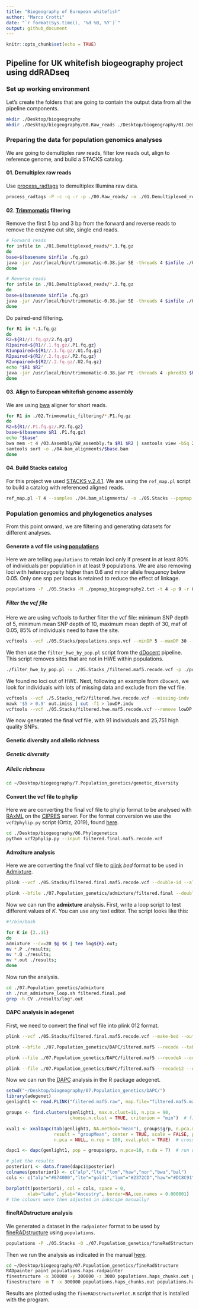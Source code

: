 ```yaml
---
title: "Biogeography of European whitefish"
author: "Marco Crotti"
date: "`r format(Sys.time(), '%d %B, %Y')`"
output: github_document
---
```


```r
knitr::opts_chunk$set(echo = TRUE)
```

## Pipeline for UK whitefish biogeography project using ddRADseq

### Set up working environment
Let's create the folders that are going to contain the output data from all the pipeline components.

```bash
mkdir ./Desktop/biogeography
mkdir ./Desktop/biogeography/00.Raw_reads ./Desktop/biogeography/01.Demultiplexed_reads ./Desktop/biogeography/02.Trimmomatic_filtering ./Desktop/biogeography/03.Assembly ./Desktop/biogeography/04.bam_alignments ./Desktop/biogeography/05.Stacks ./Desktop/biogeography/06.Phylogenetics ./Desktop/biogeography/07.Population_genetics
```

### Preparing the data for population genomics analyses
We are going to demultiplex raw reads, filter low reads out, align to reference genome, and build a STACKS catalog.

#### 01. Demultiplex raw reads
Use [process_radtags](http://catchenlab.life.illinois.edu/stacks/comp/process_radtags.php) to demultiplex Illumina raw data.

```bash
process_radtags -P -c -q -r -p ./00.Raw_reads/ -o ./01.Demultiplexed_reads -b ./biogeography_barcodes.txt --inline_inline -i gzfastq -y gzfastq --renz_1 pstI --renz_2 mspI -t 65

```

#### 02. [Trimmomatic](http://www.usadellab.org/cms/?page=trimmomatic) filtering

Remove the first 5 bp and 3 bp from the forward and reverse reads to remove the enzyme cut site, single end reads.

```bash
# Forward reads
for infile in ./01.Demultiplexed_reads/*.1.fq.gz
do
base=$(basename $infile .fq.gz)
java -jar /usr/local/bin/trimmomatic-0.38.jar SE -threads 4 $infile ./02.Trimmomatic_filtering/$base.fq.gz HEADCROP:5
done

# Reverse reads
for infile in ./01.Demultiplexed_reads/*.2.fq.gz
do
base=$(basename $infile .fq.gz)
java -jar /usr/local/bin/trimmomatic-0.38.jar SE -threads 4 $infile ./02.Trimmomatic_filtering/$base.fq.gz HEADCROP:3
done
```


Do paired-end filtering.

```bash
for R1 in *.1.fq.gz
do
R2=${R1//1.fq.gz/2.fq.gz}
R1paired=${R1//.1.fq.gz/.P1.fq.gz}
R1unpaired=${R1//.1.fq.gz/.U1.fq.gz}	
R2paired=${R2//.2.fq.gz/.P2.fq.gz}
R2unpaired=${R2//.2.fq.gz/.U2.fq.gz}
echo "$R1 $R2"
java -jar /usr/local/bin/trimmomatic-0.38.jar PE -threads 4 -phred33 $R1 $R2 ./02.Trimmomatic_filtering/$R1paired $R1unpaired ./02.Trimmomatic_filtering/$R2paired $R2unpaired LEADING:20 TRAILING:20 MINLEN:60
done
```

#### 03. Align to European whitefish genome assembly
We are using [bwa](http://bio-bwa.sourceforge.net/) aligner for short reads.

```bash
for R1 in ./02.Trimmomatic_filtering/*.P1.fq.gz
do
R2=${R1//.P1.fq.gz/.P2.fq.gz}
base=$(basename $R1 .P1.fq.gz)
echo "$base"
bwa mem -t 4 /03.Assembly/EW_assembly.fa $R1 $R2 | samtools view -bSq 20 | \
samtools sort -o ./04.bam_alignments/$base.bam
done
```


#### 04. Build Stacks catalog

For this project we used [STACKS v.2.4.1](http://catchenlab.life.illinois.edu/stacks/). We are using the `ref_map.pl` script to build a catalog with referenced aligned reads.

```bash
ref_map.pl -T 4 --samples ./04.bam_alignments/ -o ./05.Stacks --popmap ./popmap_biogeography.txt
```


### Population genomics and phylogenetics analyses 

From this point onward, we are filtering and generating datasets for different analyses.

#### Generate a vcf file using [populations](http://catchenlab.life.illinois.edu/stacks/comp/populations.php)

Here we are telling `populations` to retain loci only if present in at least 80% of individuals per population in at least 9 populations. We are also removing loci with heterozygosity higher than 0.6 and minor allele frequency below 0.05. Only one snp per locus is retained to reduce the effect of linkage.

```bash
populations -P ./05.Stacks -M ./popmap_biogeography2.txt -t 4 -p 9 -r 0.8 --max_obs_het 0.6 --min_maf 0.05 --write_single_snp --vcf
```

##### Filter the vcf file

Here we are using vcftools to further filter the vcf file: minimum SNP depth of 5, minimum mean SNP depth of 10, maximum mean depth of 30, maf of 0.05, 85% of individuals need to have the site.

```bash
vcftools --vcf ./05.Stacks/populations.snps.vcf --minDP 5 --maxDP 30 --min-meanDP 10 --max-meanDP 30 --maf 0.05 --max-missing 0.85 --recode --recode-INFO-all --out ./5.Stacks/filtered.maf5
```

We then use the `filter_hwe_by_pop.pl` script from the [dDocent](http://www.ddocent.com/) pipeline. This script removes sites that are not in HWE within populations.

```bash
./filter_hwe_by_pop.pl -v ./05.Stacks_/filtered.maf5.recode.vcf -p ./popmap_biogeography2.txt -o ./05.Stacks/filtered.hwe.maf5
```

We found no loci out of HWE. Next, following an example from `dDocent`, we look for individuals with lots of missing data and exclude from the vcf file.

```bash
vcftools --vcf ./5.Stacks_ref2/filtered.hwe.recode.vcf --missing-indv
mawk '$5 > 0.9' out.imiss | cut -f1 > lowDP.indv
vcftools --vcf ./05.Stacks/filtered.hwe.maf5.recode.vcf --remove lowDP.indv --recode --recode-INFO-all --out ./05.Stacks/filtered.final.maf5
```

We now generated the final vcf file, with 91 individuals and 25,751 high quality SNPs.

#### Genetic diversity and allelic richness

##### Genetic diversity



##### Allelic richness

```bash
cd ~/Desktop/biogeography/7.Population_genetics/genetic_diversity

```


#### Convert the vcf file to phylip 

Here we are converting the final vcf file to phylip format to be analysed with [RAxML](https://cme.h-its.org/exelixis/web/software/raxml/) on the [CIPRES](https://www.phylo.org/) server. For the format conversion we use the `vcf2phylip.py` script (Ortiz, 2019), found [here](https://github.com/edgardomortiz/vcf2phylip).

```bash
cd ./Desktop/biogeography/06.Phylogenetics
python vcf2phylip.py --input filtered.final.maf5.recode.vcf 
```


#### Admxiture analysis

Here we are converting the final vcf file to [plink](zzz.bwh.harvard.edu/plink/) *bed* format to be used in [Admixture](http://software.genetics.ucla.edu/admixture/).

```bash
plink --vcf ./05.Stacks/filtered.final.maf5.recode.vcf --double-id --allow-extra-chr --make-bed --out ./07.Population_genetics/admixture/filtered.final

plink --bfile ./07.Population_genetics/admixture/filtered.final --double-id --allow-extra-chr --recode12 --tab --out ./07.Population_genetics/admixture/filtered.final
```

Now we can run the **admixture** analysis. First, write a loop script to test different values of *K*. You can use any text editor. The script looks like this:

```bash
#!/bin/bash

for K in {2..11}
do
admixture --cv=20 $@ $K | tee log${K}.out;
mv *.P ./results;
mv *.Q ./results;
mv *.out ./results;
done

```

Now run the analysis.

```bash
cd ./07.Population_genetics/admixture
sh ./run_admixture_loop.sh filtered.final.ped
grep -h CV ./results/log*.out
```


#### DAPC analysis in adegenet

First, we need to convert the final vcf file into plink 012 format.

```bash
plink --vcf ./05.Stacks/filtered.final.maf5.recode.vcf --make-bed --out ./07.Population_genetics/DAPC/filtered.maf5 --allow-extra-chr 

plink --bfile ./07.Population_genetics/DAPC/iltered.maf5 --recode --tab --out ./07.Population_genetics/DAPC/filtered.maf5 --allow-extra-chr 

plink --file ./07.Population_genetics/DAPC/filtered.maf5 --recodeA --out ./07.Population_genetics/DAPC/filtered.maf5 --allow-extra-chr 

plink --file ./07.Population_genetics/DAPC/filtered.maf5 --recode12 --out ./07.Population_genetics/DAPC/filtered.maf5.12 --double-id --allow-extra-chr
```

Now we can run the [DAPC](http://adegenet.r-forge.r-project.org/files/tutorial-dapc.pdf) analysis in the R package adegenet.

```r
setwd("~/Desktop/biogeography/07.Population_genetics/DAPC/")
library(adegenet)
genlight1 <- read.PLINK("filtered.maf5.raw", map.file="filtered.maf5.map")

groups <- find.clusters(genlight1, max.n.clust=11, n.pca = 90,
                        choose.n.clust = TRUE, criterion = "min")  # find most likely number of clusters

xval1 <- xvalDapc(tab(genlight1, NA.method="mean"), groups$grp, n.pca.max = 90,
                  result = "groupMean", center = TRUE, scale = FALSE, parallel = "multicore",
                  n.pca = NULL, n.rep = 100, xval.plot = TRUE)  # crossalidation to decide how many pcs to retain

dapc1 <- dapc(genlight1, pop = groups$grp, n.pca=10, n.da = 7)  # run dapc

# plot the results
posterior1 <- data.frame(dapc1$posterior)
colnames(posterior1) <- c("alp","lte","lom","haw","nor","bwa","bal")
cols <- c("alp"="#874000","lte"="gold1","lom"="#2372CD","haw"="#DC8C91","nor"="#b08ea2","bwa"="#e3655b","bal"="#6b9080")

barplot(t(posterior1), col = cols, space = 0,
        xlab="Lake", ylab="Ancestry", border=NA,cex.names = 0.000001)
# the colours were then adjusted in inkscape manually!
```


#### fineRADstructure analysis

We generated a dataset in the `radpainter` format to be used by [fineRADstructure](https://github.com/millanek/fineRADstructure) using `populations`.

```bash
populations -P ./05.Stacks -O ./07.Population_genetics/fineRadStructure -M ./popmap4.txt -t 4 -p 9 -r 0.9 --max_obs_het 0.6 --min_maf 0.05 --radpainter
```

Then we run the analysis as indicated in the manual [here](http://cichlid.gurdon.cam.ac.uk/fineRADstructure.html).

```bash
cd ~/Desktop/biogeography/07.Population_genetics/fineRadStructure
RADpainter paint populations.haps.radpainter
finestructure -x 300000 -y 300000 -z 3000 populations.haps_chunks.out populations.haps_chunks.mcmc.xml
finestructure -m T -x 300000 populations.haps_chunks.out populations.haps_chunks.mcmc.xml populations.haps_chunks.mcmcTree.xml
```

Results are plotted using the `fineRADstructurePlot.R` script that is installed with the program.




